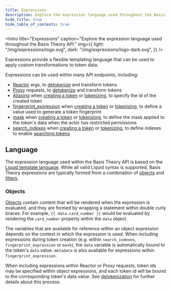 ```yaml
---
title: Expressions
description: Explore the expression language used throughout the Basis Theory API.
hide_title: true
hide_table_of_contents: true
---
```



<Intro
  title="Expressions"
  caption="Explore the expression language used throughout the Basis Theory API."
  img={{
    light: "/img/expressions/logo.svg",
    dark: "/img/expressions/logo-dark.svg",
  }}
/>

Expressions provide a flexible templating language that can be used to apply custom transformations to token data.

Expressions can be used within many API endpoints, including:

- [Reactor](/docs/concepts/what-are-reactors) args, to [detokenize](/docs/expressions/detokenization) and transform tokens
- [Proxy](/docs/concepts/what-is-the-proxy) requests, to [detokenize](/docs/expressions/detokenization) and transform tokens
- [Aliasing](/docs/expressions/aliasing) when [creating a token](/docs/api/tokens#create-token) or [tokenizing](/docs/api/tokens/tokenize), to specify the id of the created token
- [fingerprint_expression](/docs/expressions/fingerprints) when [creating a token](/docs/api/tokens#create-token) or [tokenizing](/docs/api/tokens/tokenize), to define a value used to generate a token fingerprint
- [mask](/docs/expressions/masks) when [creating a token](/docs/api/tokens#create-token) or [tokenizing](/docs/api/tokens/tokenize), to define the mask applied to the token's data when the actor has restricted permissions
- [search_indexes](/docs/expressions/search-indexes) when [creating a token](/docs/api/tokens#create-token) or [tokenizing](/docs/api/tokens/tokenize), to define indexes to enable [searching tokens](/docs/api/tokens/search)

## Language

The expression language used within the Basis Theory API is based on the [Liquid template language](https://shopify.github.io/liquid).
While all valid Liquid syntax is supported, Basis Theory expressions are typically formed from a combination of
[objects](#objects) and [filters](/docs/expressions/filters).

### Objects

[Objects](https://shopify.github.io/liquid/basics/introduction/#objects) contain content that will be
rendered when the expression is evaluated, and they are formed by wrapping a statement within double curly braces. For example,
`{{ data.card_number }}` would be evaluated by rendering the `card_number` property within the `data` object.

The variables that are available for reference within an object expression depends on the context in which the expression is used.
When including expressions during token creation (e.g. within `search_indexes`, `fingerprint_expression` or `mask`),
the `data` variable is automatically bound to the token's `data` value. `metadata` is also available for expressions within
`fingerprint_expression`.

When including expressions within Reactor or Proxy requests, token ids may be specified within object expressions,
and each token id will be bound to the corresponding token's data value.
See [detokenization](/docs/expressions/detokenization) for further details about this process.
